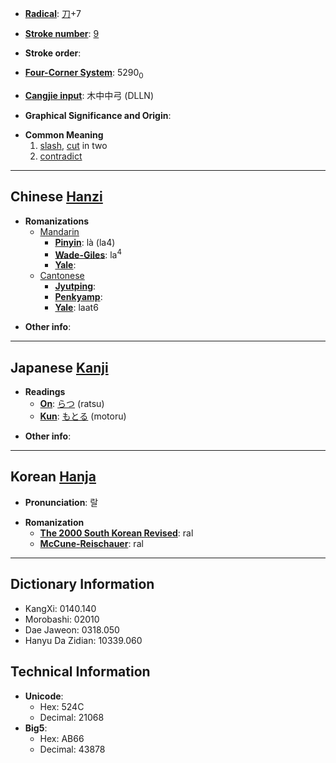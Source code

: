 * '''[[Wiktionary:Chinese radical index| Radical]]''': [[Wiktionary:Chinese radical index 刀|刀]]+7

* '''[[Wiktionary:Chinese total strokes index|Stroke number]]''': [[Wiktionary:Chinese total strokes index 9|9]]

* '''Stroke order''': 

* '''[[Wiktionary:Chinese four corner index|Four-Corner System]]''': 5290<sub>0</sub>

* '''[[Wiktionary:Chinese Cangjie index|Cangjie input]]''': 木中中弓 (DLLN)

* '''Graphical Significance and Origin''': 

* '''Common Meaning'''
*#[[slash]], [[cut]] in two
*# [[contradict]]

----

== Chinese [[Hanzi]] ==

* '''Romanizations'''
** [[Mandarin]]
*** '''[[Pinyin]]''': là (la4)
*** '''[[Wade-Giles]]''': la<sup>4</sup>
*** '''[[Yale]]''': 
**[[Cantonese]]
***'''[[Jyutping]]''':
***'''[[Penkyamp]]''': 
***'''[[Yale]]''': laat6

* '''Other info''': 

----

== Japanese [[Kanji]] ==

* '''Readings'''
** '''[[On]]''': [[らつ]] (ratsu)
** '''[[Kun]]''': [[もとる]] (motoru)

* '''Other info''':  

----

== Korean [[Hanja]] ==

* '''Pronunciation''': 랄

* '''Romanization'''
** '''[[The 2000 South Korean Revised Romanization|The 2000 South Korean Revised]]''': ral
** '''[[McCune-Reischauer]]''': ral

----

== Dictionary Information ==

* KangXi: 0140.140
* Morobashi: 02010
* Dae Jaweon: 0318.050
* Hanyu Da Zidian: 10339.060

== Technical Information ==

* '''Unicode''':
** Hex: 524C
** Decimal: 21068
* '''Big5''':
** Hex: AB66
** Decimal: 43878